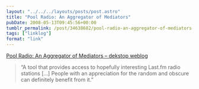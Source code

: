```yaml
---
layout: "../../../layouts/posts/post.astro"
title: "Pool Radio: An Aggregator of Mediators"
pubDate: 2008-05-13T09:45:56+00:00
tumblr_permalink: /post/34638682/pool-radio-an-aggregator-of-mediators-dekstop
tags: ["linklog"]
format: "link"
---
```


[Pool Radio: An Aggregator of Mediators &#8211; dekstop weblog][1]

> &ldquo;A tool that provides access to hopefully interesting Last.fm radio stations [&hellip;] People with an appreciation for the random and obscure can definitely benefit from it.&rdquo;

[1]: http://dekstop.de/weblog/2008/05/pool_radio/
